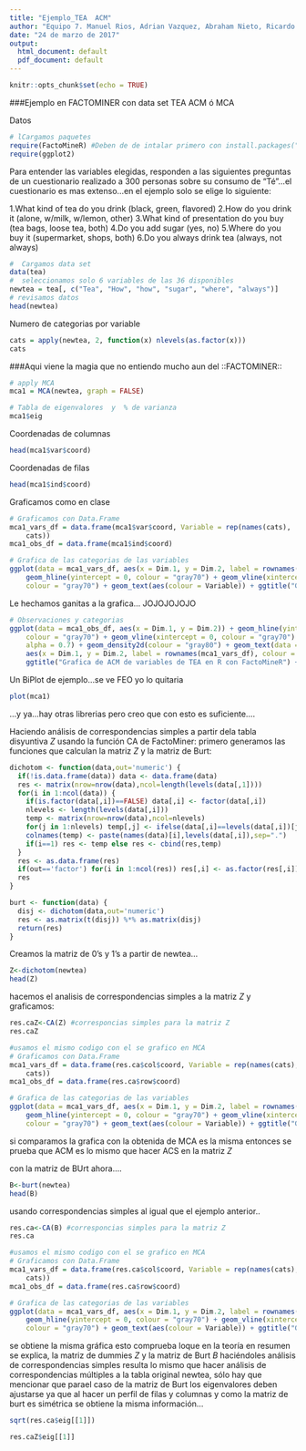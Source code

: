 ```yaml
---
title: "Ejemplo_TEA  ACM"
author: "Equipo 7. Manuel Rios, Adrian Vazquez, Abraham Nieto, Ricardo Lastra"
date: "24 de marzo de 2017"
output:
  html_document: default
  pdf_document: default
---
```

```r
knitr::opts_chunk$set(echo = TRUE)
```
###Ejemplo en FACTOMINER con data set TEA  ACM ó MCA

Datos
```r
# lCargamos paquetes
require(FactoMineR) #Deben de de intalar primero con install.packages("FactoMineR")  el paquete de FactoMine para ACM o  MCA
require(ggplot2)
```

Para entender las variables elegidas, responden a las siguientes preguntas de un cuestionario realizado a 300 personas sobre su consumo de "Té"...el cuestionario es mas extenso...en el ejemplo solo se elige lo siguiente:

1.What kind of tea do you drink (black, green, flavored)
2.How do you drink it (alone, w/milk, w/lemon, other)
3.What kind of presentation do you buy (tea bags, loose tea, both)
4.Do you add sugar (yes, no)
5.Where do you buy it (supermarket, shops, both)
6.Do you always drink tea (always, not always)

```r
#  Cargamos data set
data(tea)
#  seleccionamos solo 6 variables de las 36 disponibles
newtea = tea[, c("Tea", "How", "how", "sugar", "where", "always")]
# revisamos datos
head(newtea)
```


Numero de categorias por variable
```r
cats = apply(newtea, 2, function(x) nlevels(as.factor(x)))
cats
```
###Aqui viene la magia que no entiendo mucho aun del ::FACTOMINER::
```r
# apply MCA
mca1 = MCA(newtea, graph = FALSE)

# Tabla de eigenvalores  y  % de varianza
mca1$eig
```
Coordenadas de columnas
```r
head(mca1$var$coord)
```
Coordenadas de filas
```r
head(mca1$ind$coord)
```

Graficamos como en clase
```r
# Graficamos con Data.Frame
mca1_vars_df = data.frame(mca1$var$coord, Variable = rep(names(cats), 
    cats))
mca1_obs_df = data.frame(mca1$ind$coord)

# Grafica de las categorias de las variables
ggplot(data = mca1_vars_df, aes(x = Dim.1, y = Dim.2, label = rownames(mca1_vars_df))) + 
    geom_hline(yintercept = 0, colour = "gray70") + geom_vline(xintercept = 0, 
    colour = "gray70") + geom_text(aes(colour = Variable)) + ggtitle("Grafica de ACM de variables de TEA en R con FactoMineR")
```


Le hechamos ganitas a la grafica... JOJOJOJOJO
```r
# Observaciones y categorias
ggplot(data = mca1_obs_df, aes(x = Dim.1, y = Dim.2)) + geom_hline(yintercept = 0, 
    colour = "gray70") + geom_vline(xintercept = 0, colour = "gray70") + geom_point(colour = "gray50", 
    alpha = 0.7) + geom_density2d(colour = "gray80") + geom_text(data = mca1_vars_df, 
    aes(x = Dim.1, y = Dim.2, label = rownames(mca1_vars_df), colour = Variable)) + 
    ggtitle("Grafica de ACM de variables de TEA en R con FactoMineR") + scale_colour_discrete(name = "Variable")
```


Un BiPlot de ejemplo...se ve FEO yo lo quitaria
```r
plot(mca1)
```


...y ya...hay otras librerias pero creo que con esto es suficiente....


Haciendo análisis de correspondencias simples a partir dela tabla disyuntiva $Z$ usando la función CA de FactoMiner:
primero generamos las funciones que calculan la matriz $Z$ y la matriz de Burt:
```r
dichotom <- function(data,out='numeric') {
  if(!is.data.frame(data)) data <- data.frame(data)
  res <- matrix(nrow=nrow(data),ncol=length(levels(data[,1])))
  for(i in 1:ncol(data)) {
    if(is.factor(data[,i])==FALSE) data[,i] <- factor(data[,i])
    nlevels <- length(levels(data[,i]))
    temp <- matrix(nrow=nrow(data),ncol=nlevels)
    for(j in 1:nlevels) temp[,j] <- ifelse(data[,i]==levels(data[,i])[j],1,0)
    colnames(temp) <- paste(names(data)[i],levels(data[,i]),sep=".")
    if(i==1) res <- temp else res <- cbind(res,temp)
  }
  res <- as.data.frame(res)
  if(out=='factor') for(i in 1:ncol(res)) res[,i] <- as.factor(res[,i])
  res
}

burt <- function(data) {
  disj <- dichotom(data,out='numeric')
  res <- as.matrix(t(disj)) %*% as.matrix(disj)
  return(res)
}
```
Creamos la matriz de 0's y 1's a partir de newtea...
```r
Z<-dichotom(newtea) 
head(Z)
```
hacemos el analisis de correspondencias simples a la matriz $Z$ y graficamos: 
```r
res.caZ<-CA(Z) #corresponcias simples para la matriz Z
res.caZ 

#usamos el mismo codigo con el se grafico en MCA 
# Graficamos con Data.Frame
mca1_vars_df = data.frame(res.ca$col$coord, Variable = rep(names(cats), #en vez de usar mca1$var$coord usamos res.ca$col$coord y abajo en vez de usar mca1$ind$coord usamos res.ca$row$coord
    cats))
mca1_obs_df = data.frame(res.ca$row$coord)

# Grafica de las categorias de las variables
ggplot(data = mca1_vars_df, aes(x = Dim.1, y = Dim.2, label = rownames(mca1_vars_df))) + 
    geom_hline(yintercept = 0, colour = "gray70") + geom_vline(xintercept = 0, 
    colour = "gray70") + geom_text(aes(colour = Variable)) + ggtitle("Grafica de ACM de variables de TEA en R con FactoMineR")
```

si comparamos la grafica con la obtenida de MCA es la misma entonces se prueba que ACM es lo mismo que hacer ACS en la matriz $Z$

con la matriz de BUrt ahora....
```r
B<-burt(newtea)
head(B)
```
usando correspondencias simples al igual que el ejemplo anterior..
```r
res.ca<-CA(B) #corresponcias simples para la matriz Z
res.ca 

#usamos el mismo codigo con el se grafico en MCA 
# Graficamos con Data.Frame
mca1_vars_df = data.frame(res.ca$col$coord, Variable = rep(names(cats), #en vez de usar mca1$var$coord usamos res.ca$col$coord y abajo en vez de usar mca1$ind$coord usamos res.ca$row$coord
    cats))
mca1_obs_df = data.frame(res.ca$row$coord)

# Grafica de las categorias de las variables
ggplot(data = mca1_vars_df, aes(x = Dim.1, y = Dim.2, label = rownames(mca1_vars_df))) + 
    geom_hline(yintercept = 0, colour = "gray70") + geom_vline(xintercept = 0, 
    colour = "gray70") + geom_text(aes(colour = Variable)) + ggtitle("Grafica de ACM de variables de TEA en R con FactoMineR")
```

se obtiene la misma gráfica esto comprueba loque en la teoría en resumen se explica, la matriz de dummies $Z$ y la matriz de Burt $B$ haciéndoles análisis de correspondencias simples resulta lo mismo que hacer análisis de correspondencias múltiples a la tabla original newtea, sólo hay que mencionar que parael caso de la matriz de Burt los eigenvalores deben ajustarse ya que al hacer un perfil de filas y columnas y como la matriz de burt es simétrica se obtiene la misma información...
```r
sqrt(res.ca$eig[[1]])
```

```r
res.caZ$eig[[1]]
```

```r

```

```r

```




